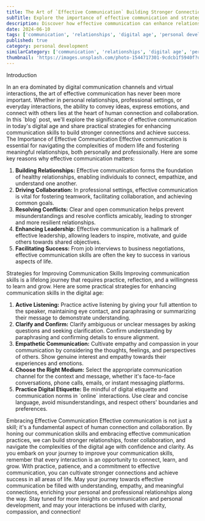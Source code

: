 ```yaml
---
title: The Art of `Effective Communication` Building Stronger Connections in a Digital Age
subTitle: Explore the importance of effective communication and strategies for improving communication skills in today's digital world
description: Discover how effective communication can enhance relationships, foster collaboration, and drive success in personal and professional endeavors. Learn practical tips for improving communication skills in an increasingly digital and interconnected society.
date: 2024-06-10
tags: ['communication', 'relationships', 'digital age', 'personal development', 'professional development']
published: true
category: personal development
similarCategory: ['communication', 'relationships', 'digital age', 'personal development', 'professional development']
thumbnail: 'https://images.unsplash.com/photo-1544717301-9cdcb1f5940f?q=80&w=2070&auto=format&fit=crop&ixlib=rb-4.0.3&ixid=M3wxMjA3fDB8MHxwaG90by1wYWdlfHx8fGVufDB8fHx8fA%3D%3D'
---
```


<Heading type="danger">Introduction</Heading>

<Paragraph>
    In an era dominated by digital communication channels and virtual
    interactions, the art of effective communication has never been more
    important. Whether in personal relationships, professional settings, or
    everyday interactions, the ability to convey ideas, express emotions, and
    connect with others lies at the heart of human connection and collaboration.
    In this `blog` post, we'll explore the significance of effective
    communication in today's digital age and share practical strategies for
    enhancing communication skills to build stronger connections and achieve
    success.
</Paragraph>
<Heading>The Importance of Effective Communication</Heading>

<Paragraph>
    Effective communication is essential for navigating the complexities of
    modern life and fostering meaningful relationships, both personally and
    professionally. Here are some key reasons why effective communication
    matters:
</Paragraph>
<ol>
    <li>
        <Strong>Building Relationships:</Strong> Effective communication forms
        the foundation of healthy relationships, enabling individuals to
        connect, empathize, and understand one another.
    </li>
    <li>
        <Strong>Driving Collaboration:</Strong> In professional settings,
        effective communication is vital for fostering teamwork, facilitating
        collaboration, and achieving common goals.
    </li>
    <li>
        <Strong>Resolving Conflicts:</Strong> Clear and open communication helps
        prevent misunderstandings and resolve conflicts amicably, leading to
        stronger and more resilient relationships.
    </li>
    <li>
        <Strong>Enhancing Leadership:</Strong> Effective communication is a
        hallmark of effective leadership, allowing leaders to inspire, motivate,
        and guide others towards shared objectives.
    </li>
    <li>
        <Strong>Facilitating Success:</Strong> From job interviews to business
        negotiations, effective communication skills are often the key to
        success in various aspects of life.
    </li>
</ol>
<Heading>Strategies for Improving Communication Skills</Heading>

<Paragraph>
    Improving communication skills is a lifelong journey that requires practice,
    reflection, and a willingness to learn and grow. Here are some practical
    strategies for enhancing communication skills in the digital age:
</Paragraph>
<ol>
    <li>
        <Strong>Active Listening:</Strong> Practice active listening by giving
        your full attention to the speaker, maintaining eye contact, and
        paraphrasing or summarizing their message to demonstrate understanding.
    </li>
    <li>
        <Strong>Clarify and Confirm:</Strong> Clarify ambiguous or unclear
        messages by asking questions and seeking clarification. Confirm
        understanding by paraphrasing and confirming details to ensure
        alignment.
    </li>
    <li>
        <Strong>Empathetic Communication:</Strong> Cultivate empathy and
        compassion in your communication by considering the thoughts, feelings,
        and perspectives of others. Show genuine interest and empathy towards
        their experiences and emotions.
    </li>
    <li>
        <Strong>Choose the Right Medium:</Strong> Select the appropriate
        communication channel for the context and message, whether it's
        face-to-face conversations, phone calls, emails, or instant messaging
        platforms.
    </li>
    <li>
        <Strong>Practice Digital Etiquette:</Strong> Be mindful of digital
        etiquette and communication norms in `online` interactions. Use clear
        and concise language, avoid misunderstandings, and respect others'
        boundaries and preferences.
    </li>
</ol>
<Heading>Embracing Effective Communication</Heading>

<Paragraph>
    Effective communication is not just a skill; it's a fundamental aspect of
    human connection and collaboration. By honing our communication skills and
    embracing effective communication practices, we can build stronger
    relationships, foster collaboration, and navigate the complexities of the
    digital age with confidence and clarity.
</Paragraph>
<Paragraph>
    As you embark on your journey to improve your communication skills, remember
    that every interaction is an opportunity to connect, learn, and grow. With
    practice, patience, and a commitment to effective communication, you can
    cultivate stronger connections and achieve success in all areas of life.
</Paragraph>
<Paragraph>
    May your journey towards effective communication be filled with
    understanding, empathy, and meaningful connections, enriching your personal
    and professional relationships along the way.
</Paragraph>
Stay tuned for more insights on communication and personal development, and may your
interactions be infused with clarity, compassion, and connection!
